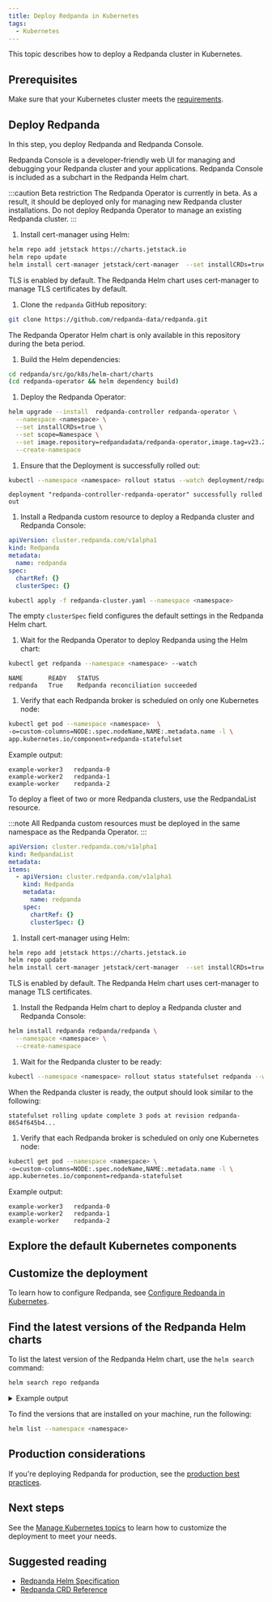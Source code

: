 ```yaml
---
title: Deploy Redpanda in Kubernetes
tags:
  - Kubernetes
---
```


<head>
    <meta name="title" content="Deploy Redpanda using only the Helm Chart or with the Redpanda Operator | Redpanda Docs"/>
    <meta name="description" content="Deploy a Redpanda cluster in Kubernetes."/>
    <link rel="canonical" href="https://docs.redpanda.com/docs/deploy/deployment-option/self-hosted/kubernetes/kubernetes-deploy/" />
</head>


This topic describes how to deploy a Redpanda cluster in Kubernetes.

## Prerequisites

Make sure that your Kubernetes cluster meets the [requirements](../kubernetes-cluster-requirements).

## Deploy Redpanda

In this step, you deploy Redpanda and Redpanda Console.

Redpanda Console is a developer-friendly web UI for managing and debugging your Redpanda cluster and your applications. Redpanda Console is included as a subchart in the Redpanda Helm chart.

<Tabs groupId="kubernetes-tool">
<TabItem value="operator" label="Helm + Operator">

:::caution Beta restriction
The Redpanda Operator is currently in beta. As a result, it should be deployed only for managing new Redpanda cluster installations. Do not deploy Redpanda Operator to manage an existing Redpanda cluster.
:::

1. Install cert-manager using Helm:

  ```bash
  helm repo add jetstack https://charts.jetstack.io
  helm repo update
  helm install cert-manager jetstack/cert-manager  --set installCRDs=true --namespace cert-manager  --create-namespace
  ```

  TLS is enabled by default. The Redpanda Helm chart uses cert-manager to manage TLS certificates by default.

1. Clone the `redpanda` GitHub repository:

  ```bash
  git clone https://github.com/redpanda-data/redpanda.git
  ```

  The Redpanda Operator Helm chart is only available in this repository during the beta period.

1. Build the Helm dependencies:

  ```bash
  cd redpanda/src/go/k8s/helm-chart/charts
  (cd redpanda-operator && helm dependency build)
  ```

1. Deploy the Redpanda Operator:

  ```bash
  helm upgrade --install  redpanda-controller redpanda-operator \
    --namespace <namespace> \
    --set installCRDs=true \
    --set scope=Namespace \
    --set image.repository=redpandadata/redpanda-operator,image.tag=v23.2.1-rc7 \
    --create-namespace
  ```

1. Ensure that the Deployment is successfully rolled out:

  ```bash
  kubectl --namespace <namespace> rollout status --watch deployment/redpanda-controller-redpanda-operator
  ```

  ```text-no-copy
  deployment "redpanda-controller-redpanda-operator" successfully rolled out
  ```

1. Install a Redpanda custom resource to deploy a Redpanda cluster and Redpanda Console:

  ```yaml title="redpanda-cluster.yaml"
  apiVersion: cluster.redpanda.com/v1alpha1
  kind: Redpanda
  metadata:
    name: redpanda
  spec:
    chartRef: {}
    clusterSpec: {}
  ```

  ```bash
  kubectl apply -f redpanda-cluster.yaml --namespace <namespace>
  ```

  The empty `clusterSpec` field configures the default settings in the Redpanda Helm chart.

1. Wait for the Redpanda Operator to deploy Redpanda using the Helm chart:

  ```bash
  kubectl get redpanda --namespace <namespace> --watch
  ```

  ```text-no-copy
  NAME       READY   STATUS
  redpanda   True    Redpanda reconciliation succeeded
  ```

1. Verify that each Redpanda broker is scheduled on only one Kubernetes node:

  ```bash
  kubectl get pod --namespace <namespace>  \
  -o=custom-columns=NODE:.spec.nodeName,NAME:.metadata.name -l \
  app.kubernetes.io/component=redpanda-statefulset
  ```

  Example output:

  ```text-no-copy
  example-worker3   redpanda-0
  example-worker2   redpanda-1
  example-worker    redpanda-2
  ```

To deploy a fleet of two or more Redpanda clusters, use the RedpandaList resource.

:::note
All Redpanda custom resources must be deployed in the same namespace as the Redpanda Operator.
:::

```yaml
apiVersion: cluster.redpanda.com/v1alpha1
kind: RedpandaList
metadata:
items:
  - apiVersion: cluster.redpanda.com/v1alpha1
    kind: Redpanda
    metadata:
      name: redpanda
    spec:
      chartRef: {}
      clusterSpec: {}
```

</TabItem>
<TabItem value="helm" label="Helm">

1. Install cert-manager using Helm:

  ```bash
  helm repo add jetstack https://charts.jetstack.io
  helm repo update
  helm install cert-manager jetstack/cert-manager  --set installCRDs=true --namespace cert-manager  --create-namespace
  ```

  TLS is enabled by default. The Redpanda Helm chart uses cert-manager to manage TLS certificates.

1. Install the Redpanda Helm chart to deploy a Redpanda cluster and Redpanda Console:

  ```bash
  helm install redpanda redpanda/redpanda \
    --namespace <namespace> \
    --create-namespace
  ```

1. Wait for the Redpanda cluster to be ready:

  ```bash
  kubectl --namespace <namespace> rollout status statefulset redpanda --watch
  ```

  When the Redpanda cluster is ready, the output should look similar to the following:

  ```
  statefulset rolling update complete 3 pods at revision redpanda-8654f645b4...
  ```

1. Verify that each Redpanda broker is scheduled on only one Kubernetes node:

  ```bash
  kubectl get pod --namespace <namespace> \
  -o=custom-columns=NODE:.spec.nodeName,NAME:.metadata.name -l \
  app.kubernetes.io/component=redpanda-statefulset
  ```

  Example output:

  ```text-no-copy
  example-worker3   redpanda-0
  example-worker2   redpanda-1
  example-worker    redpanda-2
  ```

</TabItem>
</Tabs>

## Explore the default Kubernetes components

<DefaultComponents/>

## Customize the deployment

To learn how to configure Redpanda, see [Configure Redpanda in Kubernetes](../../../../../manage/kubernetes/configure-helm-chart).

## Find the latest versions of the Redpanda Helm charts

To list the latest version of the Redpanda Helm chart, use the `helm search` command:

```bash
helm search repo redpanda
```

<details>
<summary>
Example output
</summary>

```
NAME             	CHART VERSION	APP VERSION	DESCRIPTION
redpanda/redpanda	2.4.0        	v22.3.9    	Redpanda is the real-time engine for modern apps.
redpanda/console 	0.3.3        	v2.0.2     	Helm chart to deploy Redpanda Console.
```

</details>

To find the versions that are installed on your machine, run the following:

```bash
helm list --namespace <namespace>
```

## Production considerations

If you're deploying Redpanda for production, see the [production best practices](../kubernetes-best-practices).

## Next steps

See the [Manage Kubernetes topics](../../../../../manage/kubernetes) to learn how to customize the deployment to meet your needs.

## Suggested reading

- [Redpanda Helm Specification](../../../../../reference/redpanda-helm-spec)
- [Redpanda CRD Reference](../../../../../reference/crd)

